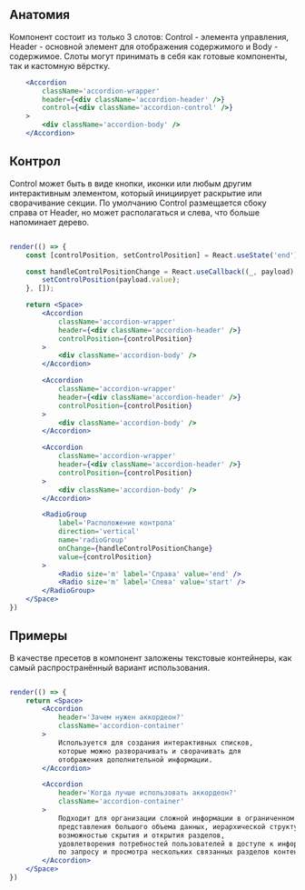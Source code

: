 ## Анатомия

Компонент состоит из только 3 слотов: Control - элемента управления, Header - основной элемент для отображения содержимого и Body - содержимое.
Слоты могут принимать в себя как готовые компоненты, так и кастомную вёрстку.

```jsx live
    <Accordion
        className='accordion-wrapper'
        header={<div className='accordion-header' />}
        control={<div className='accordion-control' />}
    >
        <div className='accordion-body' />
    </Accordion>
```

## Контрол
Control может быть в виде кнопки, иконки или любым другим интерактивным элементом, который инициирует раскрытие или сворачивание секции.
По умолчанию Control размещается сбоку справа от Header, но может располагаться и слева, что больше напоминает дерево.

```jsx live

render(() => {
    const [controlPosition, setControlPosition] = React.useState('end');

    const handleControlPositionChange = React.useCallback((_, payload) => {
        setControlPosition(payload.value);
    }, []);

    return <Space>
        <Accordion
            className='accordion-wrapper'
            header={<div className='accordion-header' />}
            controlPosition={controlPosition}
        >
            <div className='accordion-body' />
        </Accordion>

        <Accordion
            className='accordion-wrapper'
            header={<div className='accordion-header' />}
            controlPosition={controlPosition}
        >
            <div className='accordion-body' />
        </Accordion>

        <Accordion
            className='accordion-wrapper'
            header={<div className='accordion-header' />}
            controlPosition={controlPosition}
        >
            <div className='accordion-body' />
        </Accordion>

        <RadioGroup
            label='Расположение контрола'
            direction='vertical'
            name='radioGroup'
            onChange={handleControlPositionChange}
            value={controlPosition}
        >
            <Radio size='m' label='Справа' value='end' />
            <Radio size='m' label='Слева' value='start' />
        </RadioGroup>
    </Space>
})
```

## Примеры
В качестве пресетов в компонент заложены текстовые контейнеры, как самый распространённый вариант использования.

```jsx live

render(() => {
    return <Space>
        <Accordion
            header='Зачем нужен аккордeон?'
            className='accordion-container'
        >
            Используется для создания интерактивных списков,
            которые можно разворачивать и сворачивать для
            отображения дополнительной информации.
        </Accordion>

        <Accordion
            header='Когда лучше использовать аккордeон?'
            className='accordion-container'
        >
            Подходит для организации сложной информации в ограниченном пространстве,
            представления большого объема данных, иерархической структуры с
            возможностью скрытия и открытия разделов,
            удовлетворения потребностей пользователей в доступе к информации
            по запросу и просмотра нескольких связанных разделов контента.
        </Accordion>
    </Space>
})
```

